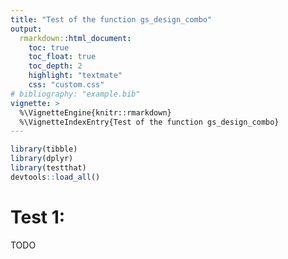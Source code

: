 ```yaml
---
title: "Test of the function gs_design_combo"
output:
  rmarkdown::html_document:
    toc: true
    toc_float: true
    toc_depth: 2
    highlight: "textmate"
    css: "custom.css"
# bibliography: "example.bib"
vignette: >
  %\VignetteEngine{knitr::rmarkdown}
  %\VignetteIndexEntry{Test of the function gs_design_combo}
---
```


```r
library(tibble)
library(dplyr)
library(testthat)
devtools::load_all()
```

# Test 1: 

TODO